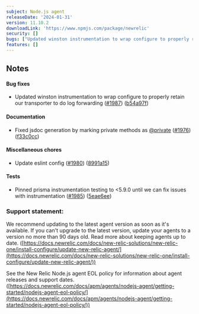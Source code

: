 ```yaml
---
subject: Node.js agent
releaseDate: '2024-01-31'
version: 11.10.2
downloadLink: 'https://www.npmjs.com/package/newrelic'
security: []
bugs: ["Updated winston instrumentation to wrap configure to properly retain our transporter to do log forwarding"]
features: []
---
```


## Notes

#### Bug fixes

* Updated winston instrumentation to wrap configure to properly retain our transporter to do log forwarding ([#1987](https://github.com/newrelic/node-newrelic/pull/1987)) ([b54a97f](https://github.com/newrelic/node-newrelic/commit/b54a97fc1be26a562e1fa5b80428d103d25cfdf9))

#### Documentation

* Fixed jsdoc generation by marking private methods as [@private](https://github.com/private) ([#1976](https://github.com/newrelic/node-newrelic/pull/1976)) ([f33c0cc](https://github.com/newrelic/node-newrelic/commit/f33c0cc0764747b808d4b9c1ab8cfbfdd41f2269))

#### Miscellaneous chores

* Update eslint config ([#1980](https://github.com/newrelic/node-newrelic/pull/1980)) ([8991a15](https://github.com/newrelic/node-newrelic/commit/8991a150078a54ae0988a1c9d3a192b9d165d614))

#### Tests

* Pinned prisma instrumentation testing to &lt;5.9.0 until we can fix issues with instrumentation ([#1985](https://github.com/newrelic/node-newrelic/pull/1985)) ([5eae6ee](https://github.com/newrelic/node-newrelic/commit/5eae6ee3c4b3bd7bded3143a811461d67c4b8a3d))

### Support statement:

We recommend updating to the latest agent version as soon as it's available. If you can't upgrade to the latest version, update your agents to a version no more than 90 days old. Read more about keeping agents up to date. ([https://docs.newrelic.com/docs/new-relic-solutions/new-relic-one/install-configure/update-new-relic-agent/](https://docs.newrelic.com/docs/new-relic-solutions/new-relic-one/install-configure/update-new-relic-agent/))

See the New Relic Node.js agent EOL policy for information about agent releases and support dates. ([https://docs.newrelic.com/docs/apm/agents/nodejs-agent/getting-started/nodejs-agent-eol-policy/](https://docs.newrelic.com/docs/apm/agents/nodejs-agent/getting-started/nodejs-agent-eol-policy/))
